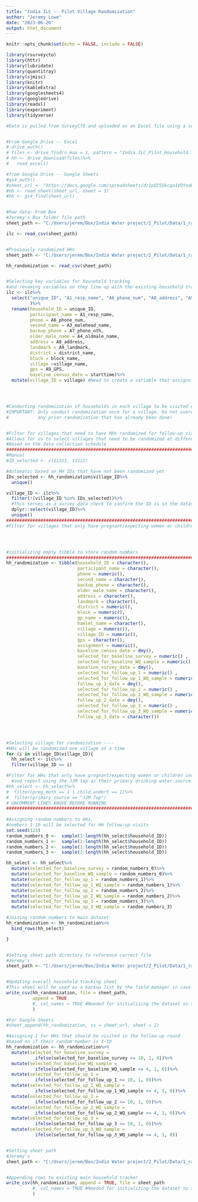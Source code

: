 ```yaml
---
title: "India ILC -- Pilot Village Randomization"
author: "Jeremy Lowe"
date: "2023-06-26"
output: html_document
---
```


```r
knitr::opts_chunk$set(echo = FALSE, include = FALSE)

```

```r

library(rsurveycto)
library(httr)
library(lubridate)
library(quantitray)
library(sjmisc)
library(knitr)
library(kableExtra)
library(googlesheets4)
library(googledrive)
library(readxl)
library(experiment)
library(tidyverse)


```



```r

#Data is pulled from SurveyCTO and uploaded as an Excel file using a separate R code


#From Google Drive -- Excel
# drive_auth()
# files <- drive_find(n_max = 1, pattern = "India ILC_Pilot_Household Tracking.xlsx", type = "spreadsheet")
# hh <- drive_download(files)%>%
#   read_excel()

#from Google Drive -- Google Sheets
#gs4_auth()
#sheet_url <- "https://docs.google.com/spreadsheets/d/1pQISSkcqa1VQYoaWnfXaXMHUWYs4nhqYCcxviQqUn3Y/edit#gid=0"
#hh <- read_sheet(sheet_url, sheet = 3)
#hh <- gs4_find(sheet_url)


#Raw data: From Box
#Jeremy's Box folder file path
sheet_path <- "C:/Users/jerem/Box/India Water project/2_Pilot/Data/1_raw/0_field logistics/1_raw/India ILC_Pilot_Household Tracking_raw.csv"

ilc <- read_csv(sheet_path)


#Previously randomized HHs
sheet_path <- "C:/Users/jerem/Box/India Water project/2_Pilot/Data/1_raw/0_field logistics/3_household tracking/India ILC_Pilot_Household Tracking_full.csv"

hh_randomization <- read_csv(sheet_path)



```
```r

#Selecting key variables for household tracking
#and renaming variables so they line up with the existing household tracking sheet
ilc <- ilc%>%
  select("unique_ID", "A1_resp_name", "A6_phone_num", "A8_address", "A9_landmark", "district_name", "block_name", "gp_name", "village_name", "hamlet_name", "A3_malehead_name", "A7_phone_oth", "A4_oldmale_name", "A9_GPS", "starttime"
         )%>%
  rename(household_ID = unique_ID,
         participant_name = A1_resp_name,
         phone = A6_phone_num,
         second_name = A3_malehead_name,
         backup_phone = A7_phone_oth,
         elder_male_name = A4_oldmale_name,
         address = A8_address,
         landmark = A9_landmark,
         district = district_name,
         block = block_name,
         village =village_name,
         gps = A9_GPS,
         baseline_census_date = starttime)%>%
  mutate(village_ID = village) #Need to create a variable that assigns village names to the village IDs generated in surveycto





```



```r

#Conducting randomization of households in each village to be visited each round
#IMPORTANT: Only conduct randomization once for a village. Do not overwrite
#           any prior randomization that has already been done!


#Filter for villages that need to have HHs randomized for follow-up visits
#Allows for us to select villages that need to be randomized at different times
#Based on the data collection schedule
###############################################################################
#Manual
#ID_selected <- c(11321, 11111)

#Automatic based on HH IDs that have not been randomized yet
IDs_selected <- hh_randomization$village_ID%>%
  unique()

village_ID <- ilc%>%
  filter(!(village_ID %in% IDs_selected))%>% 
  #This serves as a survey data check to confirm the ID is in the dataset 
  dplyr::select(village_ID)%>%
  unique()
###############################################################################
#Filter for villages that only have pregnant/expecting women or children under 5




#initializing empty tibble to store random numbers
###############################################################################
hh_randomization <- tibble(household_ID = character(),
                           participant_name = character(),
                           phone = numeric(),
                           second_name = character(),
                           backup_phone = character(),
                           elder_male_name = character(),
                           address = character(),
                           landmark = character(),
                           district = numeric(),
                           block = numeric(),
                           gp_name = numeric(),
                           hamlet_name = character(),
                           village = numeric(),
                           village_ID = numeric(),
                           gps = character(),
                           assignment = numeric(),
                           baseline_census_date = dmy(),
                           selected_for_baseline_survey = numeric() ,
                           selected_for_baseline_WQ_sample = numeric(),
                           baseline_survey_date = dmy(),
                           selected_for_follow_up_1 = numeric() ,
                           selected_for_follow_up_1_WQ_sample = numeric(),
                           follow_up_1_date = dmy(),
                           selected_for_follow_up_2 = numeric() ,
                           selected_for_follow_up_2_WQ_sample = numeric(),
                           follow_up_2_date = dmy(),
                           selected_for_follow_up_3 = numeric() ,
                           selected_for_follow_up_3_WQ_sample = numeric(),
                           follow_up_3_date = character())




#Selecting village for randomization ----
#HHs will be randomized one village at a time
for (i in village_ID$village_ID){
  hh_select <- ilc%>%
  filter(village_ID == i)

#Filter for HHs that only have pregnant/expecting women or children under 5
  #and report using the JJM tap as their primary drinking water source
#hh_select <- hh_select%>%
#  filter(preg_moth == 1 | child_under5 == 1)%>%
#  filter(primary_source == "JJM Tap")
# UNCOMMENT LINES ABOVE BEFORE RUNNING
###############################################################################
  
#Assigning random numbers to HHs, 
#numbers 1-10 will be selected for HH follow-up visits
set.seed(123)
random_numbers_0 <-  sample(1:length(hh_select$household_ID))
random_numbers_1 <-  sample(1:length(hh_select$household_ID))
random_numbers_2 <-  sample(1:length(hh_select$household_ID))
random_numbers_3 <-  sample(1:length(hh_select$household_ID))

hh_select <- hh_select%>%
  mutate(selected_for_baseline_survey = random_numbers_0)%>%
  mutate(selected_for_baseline_WQ_sample = random_numbers_0)%>%
  mutate(selected_for_follow_up_1 = random_numbers_1)%>%
  mutate(selected_for_follow_up_1_WQ_sample = random_numbers_1)%>%
  mutate(selected_for_follow_up_2 = random_numbers_2)%>%
  mutate(selected_for_follow_up_2_WQ_sample = random_numbers_2)%>%
  mutate(selected_for_follow_up_3 = random_numbers_3)%>%
  mutate(selected_for_follow_up_3_WQ_sample = random_numbers_3)

#Joining random numbers to main dataset
hh_randomization <- hh_randomization%>%
  bind_rows(hh_select)

}


#Setting sheet path directory to reference correct file
#Jeremy's
sheet_path <- "C:/Users/jerem/Box/India Water project/2_Pilot/Data/1_raw/0_field logistics/2_randomization list/India ILC_Pilot_Household Tracking_randomized.csv"


#Updating overall household tracking sheet
#This sheet will be used as a backup list by the field manager in case any HHs cannot be visited
write_csv(hh_randomization, file = sheet_path,
          append = TRUE
          #, col_names = TRUE #Needed for initializing the dataset so there are column names
          )

#For Google Sheets
#sheet_append(hh_randomization, ss = sheet_url, sheet = 2)


```


```r

#Assigning 1 for HHs that should be visited in the follow-up round
#based on if their random number is 1-10
hh_randomization <- hh_randomization%>%
  mutate(selected_for_baseline_survey = 
           ifelse(selected_for_baseline_survey <= 10, 1, 0))%>%
  mutate(selected_for_baseline_WQ_sample = 
           ifelse(selected_for_baseline_WQ_sample <= 4, 1, 0))%>%
  mutate(selected_for_follow_up_1 = 
           ifelse(selected_for_follow_up_1 <= 10, 1, 0))%>%
  mutate(selected_for_follow_up_1_WQ_sample = 
           ifelse(selected_for_follow_up_1_WQ_sample <= 4, 1, 0))%>%
  mutate(selected_for_follow_up_2 = 
           ifelse(selected_for_follow_up_2 <= 10, 1, 0))%>%
  mutate(selected_for_follow_up_2_WQ_sample = 
           ifelse(selected_for_follow_up_2_WQ_sample <= 4, 1, 0))%>%
  mutate(selected_for_follow_up_3 = 
           ifelse(selected_for_follow_up_3 <= 10, 1, 0))%>%
  mutate(selected_for_follow_up_3_WQ_sample = 
           ifelse(selected_for_follow_up_3_WQ_sample <= 4, 1, 0))


#Setting sheet path
#Jeremy's
sheet_path <- "C:/Users/jerem/Box/India Water project/2_Pilot/Data/1_raw/0_field logistics/3_household tracking/India ILC_Pilot_Household Tracking_full.csv"


#Appending rows to existing main household tracker
write_csv(hh_randomization, append = TRUE, file = sheet_path
          #, col_names = TRUE #Needed for initializing the dataset so there are column names
          )



```


